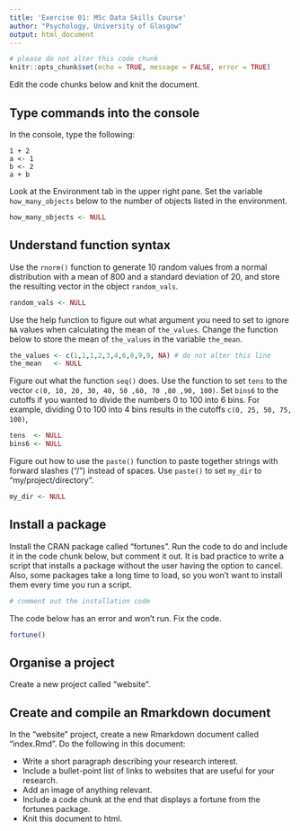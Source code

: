 ```yaml
---
title: 'Exercise 01: MSc Data Skills Course'
author: "Psychology, University of Glasgow"
output: html_document
---
```


```r
# please do not alter this code chunk
knitr::opts_chunk$set(echo = TRUE, message = FALSE, error = TRUE)
```

Edit the code chunks below and knit the document.


## Type commands into the console

In the console, type the following:

```
1 + 2
a <- 1
b <- 2
a + b
```

Look at the Environment tab in the upper right pane. Set the variable `how_many_objects` below to the number of objects listed in the environment.

```r
how_many_objects <- NULL
```


## Understand function syntax

Use the `rnorm()` function to generate 10 random values from a normal distribution with a mean of 800 and a standard deviation of 20, and store the resulting vector in the object `random_vals`.

```r
random_vals <- NULL
```


Use the help function to figure out what argument you need to set to ignore `NA` values when calculating the mean of `the_values`. Change the function below to store the mean of `the_values` in the variable `the_mean`.

```r
the_values <- c(1,1,1,2,3,4,6,8,9,9, NA) # do not alter this line
the_mean   <- NULL
```


Figure out what the function `seq()` does. Use the function to set `tens` to the vector `c(0, 10, 20, 30, 40, 50 ,60, 70 ,80 ,90, 100)`. Set `bins6` to the cutoffs if you wanted to divide the numbers 0 to 100 into 6 bins. For example, dividing 0 to 100 into 4 bins results in the cutoffs `c(0, 25, 50, 75, 100)`,

```r
tens  <- NULL
bins6 <- NULL
```


Figure out how to use the `paste()` function to paste together strings with forward slashes ("/") instead of spaces. Use `paste()` to set `my_dir` to "my/project/directory".

```r
my_dir <- NULL
```


## Install a package

Install the CRAN package called "fortunes". Run the code to do and include it in the code chunk below, but comment it out. It is bad practice to write a script that installs a package without the user having the option to cancel. Also, some packages take a long time to load, so you won't want to install them every time you run a script.

```r
# comment out the installation code

```


The code below has an error and won't run. Fix the code.

```r
fortune()
```

## Organise a project

Create a new project called "website".

## Create and compile an Rmarkdown document

In the "website" project, create a new Rmarkdown document called "index.Rmd". Do the following in this document:

* Write a short paragraph describing your research interest. 
* Include a bullet-point list of links to websites that are useful for your research. 
* Add an image of anything relevant.
* Include a code chunk at the end that displays a fortune from the fortunes package. 
* Knit this document to html.